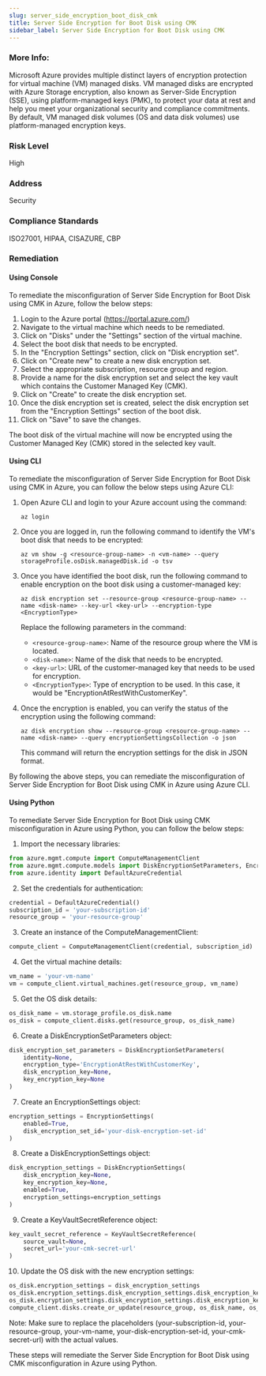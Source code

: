 ```yaml
---
slug: server_side_encryption_boot_disk_cmk
title: Server Side Encryption for Boot Disk using CMK
sidebar_label: Server Side Encryption for Boot Disk using CMK
---
```


### More Info:

Microsoft Azure provides multiple distinct layers of encryption protection for virtual machine (VM) managed disks. VM managed disks are encrypted with Azure Storage encryption, also known as Server-Side Encryption (SSE), using platform-managed keys (PMK), to protect your data at rest and help you meet your organizational security and compliance commitments. By default, VM managed disk volumes (OS and data disk volumes) use platform-managed encryption keys.

### Risk Level

High

### Address

Security

### Compliance Standards

ISO27001, HIPAA, CISAZURE, CBP
### Remediation

#### Using Console

To remediate the misconfiguration of Server Side Encryption for Boot Disk using CMK in Azure, follow the below steps:

1. Login to the Azure portal (https://portal.azure.com/)
2. Navigate to the virtual machine which needs to be remediated.
3. Click on "Disks" under the "Settings" section of the virtual machine.
4. Select the boot disk that needs to be encrypted.
5. In the "Encryption Settings" section, click on "Disk encryption set".
6. Click on "Create new" to create a new disk encryption set.
7. Select the appropriate subscription, resource group and region.
8. Provide a name for the disk encryption set and select the key vault which contains the Customer Managed Key (CMK).
9. Click on "Create" to create the disk encryption set.
10. Once the disk encryption set is created, select the disk encryption set from the "Encryption Settings" section of the boot disk.
11. Click on "Save" to save the changes.

The boot disk of the virtual machine will now be encrypted using the Customer Managed Key (CMK) stored in the selected key vault.

#### Using CLI

To remediate the misconfiguration of Server Side Encryption for Boot Disk using CMK in Azure, you can follow the below steps using Azure CLI:

1. Open Azure CLI and login to your Azure account using the command: 

   `az login`

2. Once you are logged in, run the following command to identify the VM's boot disk that needs to be encrypted:

   `az vm show -g <resource-group-name> -n <vm-name> --query storageProfile.osDisk.managedDisk.id -o tsv`

3. Once you have identified the boot disk, run the following command to enable encryption on the boot disk using a customer-managed key:

   `az disk encryption set --resource-group <resource-group-name> --name <disk-name> --key-url <key-url> --encryption-type <EncryptionType>`

   Replace the following parameters in the command:

   - `<resource-group-name>`: Name of the resource group where the VM is located.
   - `<disk-name>`: Name of the disk that needs to be encrypted.
   - `<key-url>`: URL of the customer-managed key that needs to be used for encryption.
   - `<EncryptionType>`: Type of encryption to be used. In this case, it would be "EncryptionAtRestWithCustomerKey".

4. Once the encryption is enabled, you can verify the status of the encryption using the following command:

   `az disk encryption show --resource-group <resource-group-name> --name <disk-name> --query encryptionSettingsCollection -o json`

   This command will return the encryption settings for the disk in JSON format.

By following the above steps, you can remediate the misconfiguration of Server Side Encryption for Boot Disk using CMK in Azure using Azure CLI.

#### Using Python

To remediate Server Side Encryption for Boot Disk using CMK misconfiguration in Azure using Python, you can follow the below steps:

1. Import the necessary libraries:

```python
from azure.mgmt.compute import ComputeManagementClient
from azure.mgmt.compute.models import DiskEncryptionSetParameters, EncryptionSettings, DiskEncryptionSettings, KeyVaultSecretReference
from azure.identity import DefaultAzureCredential
```

2. Set the credentials for authentication:

```python
credential = DefaultAzureCredential()
subscription_id = 'your-subscription-id'
resource_group = 'your-resource-group'
```

3. Create an instance of the ComputeManagementClient:

```python
compute_client = ComputeManagementClient(credential, subscription_id)
```

4. Get the virtual machine details:

```python
vm_name = 'your-vm-name'
vm = compute_client.virtual_machines.get(resource_group, vm_name)
```

5. Get the OS disk details:

```python
os_disk_name = vm.storage_profile.os_disk.name
os_disk = compute_client.disks.get(resource_group, os_disk_name)
```

6. Create a DiskEncryptionSetParameters object:

```python
disk_encryption_set_parameters = DiskEncryptionSetParameters(
    identity=None,
    encryption_type='EncryptionAtRestWithCustomerKey',
    disk_encryption_key=None,
    key_encryption_key=None
)
```

7. Create an EncryptionSettings object:

```python
encryption_settings = EncryptionSettings(
    enabled=True,
    disk_encryption_set_id='your-disk-encryption-set-id'
)
```

8. Create a DiskEncryptionSettings object:

```python
disk_encryption_settings = DiskEncryptionSettings(
    disk_encryption_key=None,
    key_encryption_key=None,
    enabled=True,
    encryption_settings=encryption_settings
)
```

9. Create a KeyVaultSecretReference object:

```python
key_vault_secret_reference = KeyVaultSecretReference(
    source_vault=None,
    secret_url='your-cmk-secret-url'
)
```

10. Update the OS disk with the new encryption settings:

```python
os_disk.encryption_settings = disk_encryption_settings
os_disk.encryption_settings.disk_encryption_settings.disk_encryption_key.secret_url = key_vault_secret_reference.secret_url
os_disk.encryption_settings.disk_encryption_settings.disk_encryption_key.source_vault = key_vault_secret_reference.source_vault
compute_client.disks.create_or_update(resource_group, os_disk_name, os_disk)
```

Note: Make sure to replace the placeholders (your-subscription-id, your-resource-group, your-vm-name, your-disk-encryption-set-id, your-cmk-secret-url) with the actual values.

These steps will remediate the Server Side Encryption for Boot Disk using CMK misconfiguration in Azure using Python.



